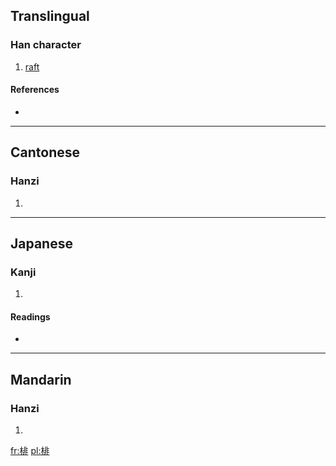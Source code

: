 ==Translingual==

===Han character===
{{Han char|rn=75|rad=木|as=08|sn=12|four=4191<sub>1</sub>|canj=木中一卜 (DLMY)}}

# [[raft]]

====References====
* {{Han ref|kx=0532.090|dkj=14928|dj=0920.160|hdz=21230.010|uh=68D1|ud=26833|bh=D9D3|bd=55763}}

----

==Cantonese==

===Hanzi===
{{yue-hanzi|jyut=|y=paai4}}

# {{defn|lang=yue|sort=木08}}

----

==Japanese==

===Kanji===
{{ja-kanji|grade=|rs=木08}}

# {{defn|lang=ja|sort=木08}}

====Readings====
* {{ja-readings|on=[[はい]] (hai), [[ばい]] (bai)|kun=[[いかだ]] (ikada)}}

----

==Mandarin==

===Hanzi===
{{cmn-hanzi|pin=[[pái]] ([[pai2]])|wg=p'ai<sup>2</sup>}}

# {{defn|lang=cmn|sort=木08}}

[[fr:棑]]
[[pl:棑]]